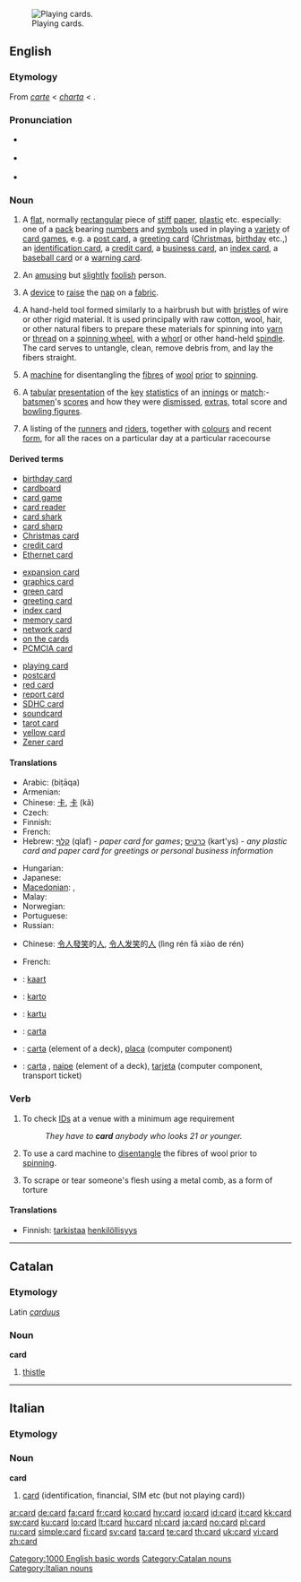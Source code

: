 {{wikipedia}}
[[Image:Bild-VierUnter.jpg|thumb|right|Playing cards.]]
==English==

===Etymology===
From {{etyl|fro}} ''[[carte]]'' < {{etyl|la}} ''[[charta]]'' < {{etyl|grc}} {{term|χάρτης||paper, papyrus|tr=chartēs|lang=grc|sc=polytonic}}.

===Pronunciation===
* {{IPA|/kɑːd/}} {{italbrac|[[RP]]}}
* {{a|US}} {{IPA|/kɑːrd/}}
* {{audio|en-us-card.ogg|Audio (US)}}
*: {{rhymes|ɑː(r)d}}

===Noun===
{{en-noun|s|-}}

# A [[flat]], normally [[rectangular]] piece of [[stiff]] [[paper]], [[plastic]] etc. especially: one of a [[pack]] bearing [[number]]s and [[symbol]]s used in playing a [[variety]] of [[card game]]s, e.g. a [[post card]], a [[greeting card]] ([[Christmas]], [[birthday]] etc.,) an [[identification card]], a [[credit card]], a [[business card]], an [[index card]], a [[baseball card]] or a [[warning card]].
# {{informal}} An [[amusing]] but [[slightly]] [[foolish]] person.
# {{context|rare|textiles}} A [[device]] to [[raise]] the [[nap]] on a [[fabric]].
# A hand-held tool formed similarly to a hairbrush but with [[bristles]] of wire or other rigid material.  It is used principally with raw cotton, wool, hair, or other natural fibers to prepare these materials for spinning into [[yarn]] or [[thread]] on a [[spinning wheel]], with a [[whorl]] or other hand-held [[spindle]].  The card serves to untangle, clean, remove debris from, and lay the fibers straight.
# {{context|rare|textiles}} A [[machine]] for disentangling the [[fibre]]s of [[wool]] [[prior]] to [[spinning]].
# {{Cricket}} A [[tabular]] [[presentation]] of the [[key]] [[statistics]] of an [[innings]] or [[match]]:- [[batsman|batsmen]]'s [[score]]s and how they were [[dismissed]], [[extras]], total score and [[bowling figures]].
# {{horse racing}} A listing of the [[runner]]s and [[rider]]s, together with [[colour]]s and recent [[form]], for all the races on a particular day at a particular racecourse

====Derived terms====
{{top3}}
* [[birthday card]]
* [[cardboard]]
* [[card game]]
* [[card reader]]
* [[card shark]]
* [[card sharp]]
* [[Christmas card]]
* [[credit card]]
* [[Ethernet card]]
{{mid3}}
* [[expansion card]]
* [[graphics card]]
* [[green card]]
* [[greeting card]]
* [[index card]]
* [[memory card]]
* [[network card]]
* [[on the cards]]
* [[PCMCIA card]]
{{mid3}}
* [[playing card]]
* [[postcard]]
* [[red card]]
* [[report card]]
* [[SDHC card]]
* [[soundcard]]
* [[tarot card]]<!-- capitalised? -->
* [[yellow card]]
* [[Zener card]]
{{bottom}}

====Translations====
{{trans-top|A flat, normally rectangular piece of stiff paper, plastic etc.}}
* Arabic: {{Arab|[[بطاقة]]}} (biṭāqa) {{f}}
* Armenian: {{t-|hy|քարտ|tr=k’art|sc=Armn|xs=Armenian}}
* Chinese: [[卡]], [[卡]] (kǎ)
* Czech: {{t-|cs|karta|f}}
* Finnish: {{t+|fi|kortti}}
* French: {{t+|fr|carte|f}}
* Hebrew: [[קלף]] (qlaf) {{m}} - ''paper card for games''; [[כרטיס]] (kart'ys) {{m}} - ''any plastic card and paper card for greetings or personal business information''
{{trans-mid}}
* Hungarian: {{t+|hu|kártya}}
* Japanese: {{t+|ja|カード|tr=kādo|sc=Jpan}}
* [[Macedonian]]: {{t-|mk|карта|f|tr=kárta|sc=Cyrl|xs=Macedonian}},  {{t|mk|картичка|f|tr=kártička|sc=Cyrl|xs=Macedonian}}
* Malay: {{t+|ms|kad|xs=Malay}}
* Norwegian: {{t+|no|kort|n}}
* Portuguese: {{t+|pt|cartão|m}}
* Russian: {{t+|ru|карточка|f|tr=kártočka|sc=Cyrl}}
{{trans-bottom}}

{{trans-top|(Informal) An amusing person}}
* Chinese: [[令人]][[發笑]]的[[人]], [[令人]][[发笑]]的[[人]] (lìng rén fā xiào de rén)
{{trans-mid}}
{{trans-bottom}}

{{trans-top|A device to raise the nap on a fabric}}
{{trans-mid}}
{{trans-bottom}}

{{trans-top|A machine for disentagling the fibres of wool prior to spinning}}
* French: {{t+|fr|carde|f}}
{{trans-mid}}
{{trans-bottom}}

{{trans-top|(cricket) A tabular presentation of the key statistics of an innings or match}}
{{trans-mid}}
{{trans-bottom}}

{{checktrans-top}}
* {{ttbc|Dutch}}: [[kaart]] {{f}}
* {{ttbc|Ido}}: [[karto]]
* {{ttbc|Indonesian}}: [[kartu]]
{{checktrans-mid}}
* {{ttbc|Interlingua}}: [[carta]]
* {{ttbc|Portuguese}}: [[carta]] {{f}} (element of a deck), [[placa]] {{f}} (computer component)
* {{ttbc|Spanish}}: [[carta]] {{f}}, [[naipe]] {{m}} (element of a deck), [[tarjeta]] {{f}} (computer component, transport ticket)
{{checktrans-bottom}}

===Verb===
{{en-verb}}

# To check [[ID]]s at a venue with a minimum age requirement
#: ''They have to '''card''' anybody who looks 21 or younger.''
# {{textiles}} To use a card machine to [[disentangle]] the fibres of wool prior to [[spin]]ning.
# To scrape or tear someone's flesh using a metal comb, as a form of torture

====Translations====
{{trans-top|To check IDs at a venue with a minimum age requirement}}
* Finnish: [[tarkistaa]] [[henkilöllisyys]]
{{trans-mid}}
{{trans-bottom}}

{{trans-top|To use the above device or machine}}
{{trans-mid}}
{{trans-bottom}}

[[Category:1000 English basic words]]

----

==Catalan==

===Etymology===
Latin ''[[carduus]]''

===Noun===
'''card''' {{m}}

# [[thistle]]

[[Category:Catalan nouns]]

----
==Italian==

===Etymology===
{{etyl|en|it}}

===Noun===
'''card''' {{m|inv}}

# [[#English|card]] (identification, financial, SIM etc (but not playing card))

[[Category:Italian nouns]]

[[ar:card]]
[[de:card]]
[[fa:card]]
[[fr:card]]
[[ko:card]]
[[hy:card]]
[[io:card]]
[[id:card]]
[[it:card]]
[[kk:card]]
[[sw:card]]
[[ku:card]]
[[lo:card]]
[[lt:card]]
[[hu:card]]
[[nl:card]]
[[ja:card]]
[[no:card]]
[[pl:card]]
[[ru:card]]
[[simple:card]]
[[fi:card]]
[[sv:card]]
[[ta:card]]
[[te:card]]
[[th:card]]
[[uk:card]]
[[vi:card]]
[[zh:card]]